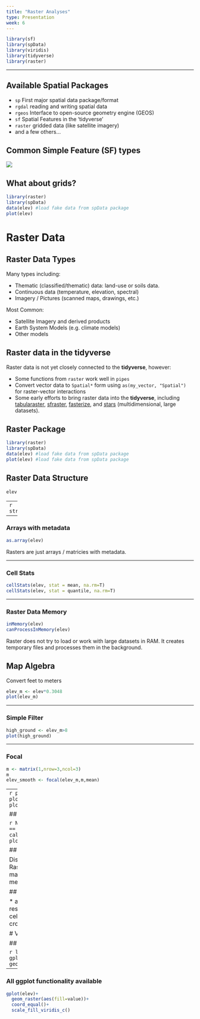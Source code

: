 ```yaml
---
title: "Raster Analyses"
type: Presentation
week: 6
---
```


```r
library(sf) 
library(spData)
library(viridis)
library(tidyverse)
library(raster)
```

---

## Available Spatial Packages

* `sp`  First major spatial data package/format
* `rgdal` reading and writing spatial data
* `rgeos` Interface to open-source geometry engine (GEOS)
* `sf` Spatial Features in the 'tidyverse'
* `raster` gridded data (like satellite imagery)
* and a few others...

## Common Simple Feature (SF) types

![](https://geocompr.robinlovelace.net/figures/sf-classes.png)

## What about grids?
```r
library(raster)
library(spData)
data(elev) #load fake data from spData package
plot(elev) 
```


# Raster Data

## Raster Data Types
Many types including:

* Thematic (classified/thematic) data: land-use or soils data.
* Continuous data (temperature, elevation, spectral)
* Imagery / Pictures (scanned maps, drawings, etc.)

Most Common:

* Satellite Imagery and derived products
* Earth System Models (e.g. climate models)
* Other models


## Raster data in the tidyverse

Raster data is not yet closely connected to the **tidyverse**, however:

- Some functions from `raster` work well in `pipes`
- Convert vector data to `Spatial*` form using `as(my_vector, "Spatial")` for raster-vector interactions
- Some early efforts to bring raster data into the **tidyverse**, including [tabularaster](https://github.com/hypertidy/tabularaster), [sfraster](https://github.com/mdsumner/sfraster), [fasterize](https://github.com/ecohealthalliance/fasterize), and [stars](https://github.com/r-spatial/stars) (multidimensional, large datasets).

## Raster Package
```r
library(raster)
library(spData)
data(elev) #load fake data from spData package
plot(elev) #load fake data from spData package
```



## Raster Data Structure
```r
elev
```

---
```r
str(elev)
```

---

### Arrays with metadata
```r
as.array(elev)
```
Rasters are just arrays / matricies with metadata.

---

### Cell Stats

```r
cellStats(elev, stat = mean, na.rm=T)
cellStats(elev, stat = quantile, na.rm=T)
```

---

### Raster Data Memory
```r
inMemory(elev)
canProcessInMemory(elev)
```
Raster does not try to load or work with large datasets in RAM.  It creates temporary files and processes them in the background.

## Map Algebra

Convert feet to meters
```r
elev_m <- elev*0.3048
plot(elev_m)
```

---

### Simple Filter
```r
high_ground <- elev_m>8
plot(high_ground)
```


---

### Focal
```r
m <- matrix(1,nrow=3,ncol=3)
m
elev_smooth <- focal(elev_m,m,mean)
```
---
```r
par(mfrow=c(1,2))
plot(elev_m)
plot(elev_smooth)
```

## Arbitrary functions

```r
NA16=function(x) ifelse(x == 16,1,NA)
one_cell <- calc(elev,fun = NA16)
plot(one_cell)
```

## Distances to non-NA cells
```r
distance(one_cell)%>%
  plot()
```

Distance unit is meters if RasterLayer is `+proj=longlat`, map units (typically also meters) otherwise.

## And much more

* aggregate (to coarser resolution)
* area (calculate cell area)
* buffer
* contour
* crop
* interpolate
* Moran's I


# Visualization

## ggplot

```r
library(rasterVis)
gplot(elev)+
  geom_raster(aes(fill=value))
```

---

### All ggplot functionality available

```r
gplot(elev)+
  geom_raster(aes(fill=value))+
  coord_equal()+
  scale_fill_viridis_c()
```


